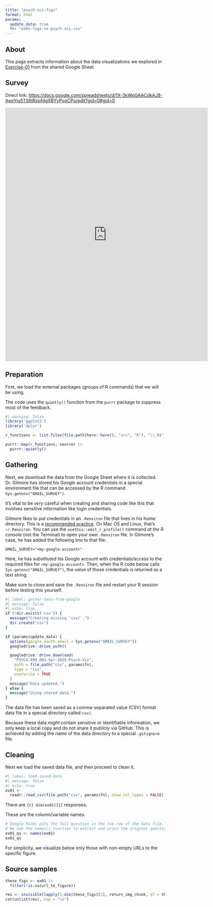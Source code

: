 ```yaml
---
title: "psych-sci-figs"
format: html
params:
  update_data: true
  fn: "ex01-figs-in-psych-sci.csv"
---
```


## About

This page extracts information about the data visualizations we explored in [Exercise-01](../exercises/ex01-figs-in-psych-sci.qmd) from the shared Google Sheet.

## Survey

Direct link: <https://docs.google.com/spreadsheets/d/1X-3kWpGAACdkAJ8-AeqYiu5TS6tRzpfdgXBYyPooCPo/edit?gid=0#gid=0>

<iframe src="https://docs.google.com/spreadsheets/d/1X-3kWpGAACdkAJ8-AeqYiu5TS6tRzpfdgXBYyPooCPo/edit?gid=0#gid=0" width="640" height="800" frameborder="0" marginheight="0" marginwidth="0">Loading…</iframe>

## Preparation

First, we load the external packages (groups of R commands) that we will be using.

::: {.callout-important}

The code uses the `quietly()` function from the `purrr` package to suppress most of the feedback.

:::

```r
#| warning: false
library('ggplot2')
library('dplyr')

r_functions <- list.files(file.path(here::here(), "src", "R"), "\\.R$", full.names = TRUE)

purrr::map(r_functions, source) |>
  purrr::quietly()
```

## Gathering

Next, we download the data from the Google Sheet where it is collected.
Dr. Gilmore has stored his Google account credentials in a special environment file that can be accessed by the R command `Sys.getenv("GMAIL_SURVEY")`.

::: {.callout-tip}
It's vital to be *very* careful when creating and sharing code like this that involves sensitive information like login credentials.

Gilmore likes to put credentials in an `.Renviron` file that lives in his home directory. 
This is a [recommended practice](https://support.posit.co/hc/en-us/articles/360047157094-Managing-R-with-Rprofile-Renviron-Rprofile-site-Renviron-site-rsession-conf-and-repos-conf).
On Mac OS and Linux, that's `~/.Renviron`. 
You can use the `usethis::edit_r_profile()` command *at the R console* (not the Terminal) to open your own `.Renviron` file.
In Gilmore's case, he has added the following line to that file:

```
GMAIL_SURVEY="<my-google-account>"
```

Here, he has substituted his Google account with credentials/access to the required files for `<my-google-account>`.
Then, when the R code below calls `Sys.getenv("GMAIL_SURVEY")`, the value of those credentials is returned as a text string.

Make sure to close and save the `.Renviron` file and restart your R session before testing this yourself.

:::

```r
#| label: gather-data-from-google
#| message: false
#| echo: true
if (!dir.exists('csv')) {
  message("Creating missing `csv/`.")
  dir.create("csv")
}

if (params$update_data) {
  options(gargle_oauth_email = Sys.getenv("GMAIL_SURVEY"))
  googledrive::drive_auth()

  googledrive::drive_download(
    "PSYCH-490.003-Spr-2025-Psych-Viz",
    path = file.path("csv", params$fn),
    type = "csv",
    overwrite = TRUE
  )
  message("Data updated.")
} else {
  message("Using stored data.")
}
```

The data file has been saved as a comma-separated value (CSV) format data file in a special directory called `csv/`.

::: {.callout-note}
Because these data *might* contain sensitive or identifiable information, we only keep a local copy and do not share it publicly via GitHub.
This is achieved by adding the name of the data directory to a special `.gitignore` file.
:::

## Cleaning

Next we load the saved data file, and then proceed to clean it.

```r
#| label: load-saved-data
#| message: false
#| echo: true
ex01 <-
  readr::read_csv(file.path("csv", params$fn), show_col_types = FALSE)
```

There are `{r} dim(ex01)[1]` responses.

These are the column/variable names.

```r
# Google Forms puts the full question in the top row of the data file.
# We use the names() function to extract and print the original questions.
ex01_qs <- names(ex01)
ex01_qs
```

For simplicity, we visualize below only those with non-empty URLs to the specific figure.

## Source samples

```r
these_figs <- ex01 |>
  filter(!is.na(url_to_figure))

res <- invisible(lapply(1:dim(these_figs)[1], return_img_chunk, df = these_figs))
cat(unlist(res), sep = "\n")
```
